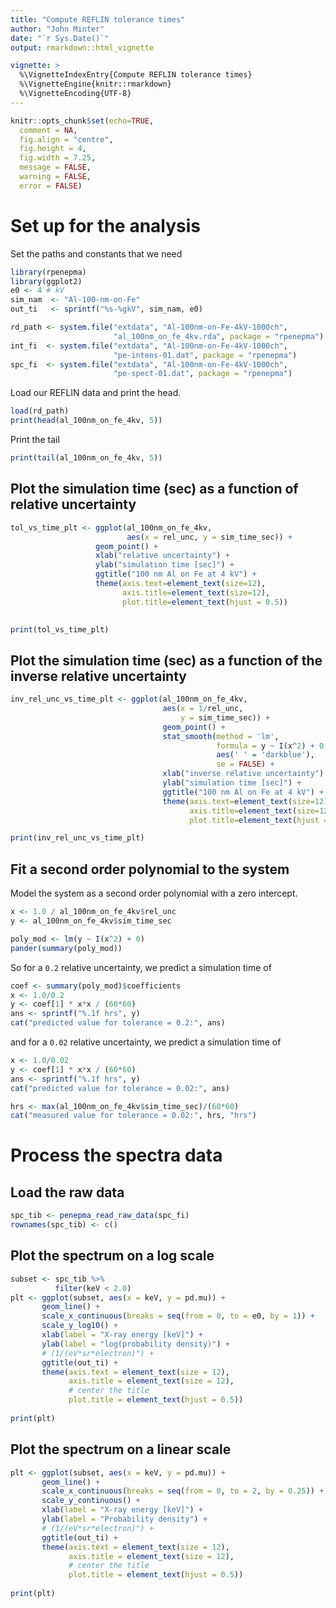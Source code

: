 ```yaml
---
title: "Compute REFLIN tolerance times"
author: "John Minter"
date: "`r Sys.Date()`"
output: rmarkdown::html_vignette

vignette: >
  %\VignetteIndexEntry{Compute REFLIN tolerance times}
  %\VignetteEngine{knitr::rmarkdown}
  %\VignetteEncoding{UTF-8}
---
```


```r
knitr::opts_chunk$set(echo=TRUE,
  comment = NA,
  fig.align = "centre",
  fig.height = 4,
  fig.width = 7.25,
  message = FALSE,
  warning = FALSE,
  error = FALSE)
```

# Set up for the analysis

Set the paths and constants that we need

```r
library(rpenepma)
library(ggplot2)
e0 <- 4 # kV
sim_nam  <- "Al-100-nm-on-Fe"
out_ti   <- sprintf("%s-%gkV", sim_nam, e0)

rd_path <- system.file("extdata", "Al-100nm-on-Fe-4kV-1000ch",
                       "al_100nm_on_fe_4kv.rda", package = "rpenepma")
int_fi  <- system.file("extdata", "Al-100nm-on-Fe-4kV-1000ch",
                       "pe-intens-01.dat", package = "rpenepma")
spc_fi  <- system.file("extdata", "Al-100nm-on-Fe-4kV-1000ch",
                       "pe-spect-01.dat", package = "rpenepma")
```


Load our REFLIN data and print the head.

```r
load(rd_path)
print(head(al_100nm_on_fe_4kv, 5))
```

Print the tail

```r
print(tail(al_100nm_on_fe_4kv, 5))
```

## Plot the simulation time (sec) as a function of relative uncertainty

```r
tol_vs_time_plt <- ggplot(al_100nm_on_fe_4kv,
                          aes(x = rel_unc, y = sim_time_sec)) +
                   geom_point() +
                   xlab("relative uncertainty") +
                   ylab("simulation time [sec]") +
                   ggtitle("100 nm Al on Fe at 4 kV") +
                   theme(axis.text=element_text(size=12),
                         axis.title=element_text(size=12),
                         plot.title=element_text(hjust = 0.5))
                   

print(tol_vs_time_plt)
```


## Plot the simulation time (sec) as a function of the inverse relative uncertainty

```r
inv_rel_unc_vs_time_plt <- ggplot(al_100nm_on_fe_4kv,
                                  aes(x = 1/rel_unc,
                                      y = sim_time_sec)) +
                                  geom_point() +
                                  stat_smooth(method = 'lm',
                                              formula = y ~ I(x^2) + 0,
                                              aes(' ' = 'darkblue'),
                                              se = FALSE) +
                                  xlab("inverse relative uncertainty") +
                                  ylab("simulation time [sec]") +
                                  ggtitle("100 nm Al on Fe at 4 kV") +
                                  theme(axis.text=element_text(size=12),
                                        axis.title=element_text(size=12),
                                        plot.title=element_text(hjust = 0.5))

print(inv_rel_unc_vs_time_plt)
```

## Fit a second order polynomial to the system

Model the system as a second order polynomial with a zero intercept.

```r
x <- 1.0 / al_100nm_on_fe_4kv$rel_unc
y <- al_100nm_on_fe_4kv$sim_time_sec

poly_mod <- lm(y ~ I(x^2) + 0)
pander(summary(poly_mod))

```

So for a `0.2` relative uncertainty, we predict a simulation time
of

```r
coef <- summary(poly_mod)$coefficients
x <- 1.0/0.2
y <- coef[1] * x*x / (60*60)
ans <- sprintf("%.1f hrs", y)
cat("predicted value for tolerance = 0.2:", ans)
```

and for a `0.02` relative uncertainty, we predict a simulation time
of


```r
x <- 1.0/0.02
y <- coef[1] * x*x / (60*60)
ans <- sprintf("%.1f hrs", y)
cat("predicted value for tolerance = 0.02:", ans)
```

```r
hrs <- max(al_100nm_on_fe_4kv$sim_time_sec)/(60*60)
cat("measured value for tolerance = 0.02:", hrs, "hrs")
```

# Process the spectra data

## Load the raw data

```r
spc_tib <- penepma_read_raw_data(spc_fi)
rownames(spc_tib) <- c()
```

## Plot the spectrum on a log scale


```r
subset <- spc_tib %>%
          filter(keV < 2.0)
plt <- ggplot(subset, aes(x = keV, y = pd.mu)) +
       geom_line() + 
       scale_x_continuous(breaks = seq(from = 0, to = e0, by = 1)) +
       scale_y_log10() +
       xlab(label = "X-ray energy [keV]") +
       ylab(label = "log(probability density)") +
       # (1/(eV*sr*electron)") +
       ggtitle(out_ti) +
       theme(axis.text = element_text(size = 12),
             axis.title = element_text(size = 12),
             # center the title
             plot.title = element_text(hjust = 0.5))
       
print(plt)
```

## Plot the spectrum on a linear scale


```r
plt <- ggplot(subset, aes(x = keV, y = pd.mu)) +
       geom_line() + 
       scale_x_continuous(breaks = seq(from = 0, to = 2, by = 0.25)) +
       scale_y_continuous() +
       xlab(label = "X-ray energy [keV]") +
       ylab(label = "Probability density") +
       # (1/(eV*sr*electron)") +
       ggtitle(out_ti) +
       theme(axis.text = element_text(size = 12),
             axis.title = element_text(size = 12),
             # center the title
             plot.title = element_text(hjust = 0.5))
       
print(plt)
```

